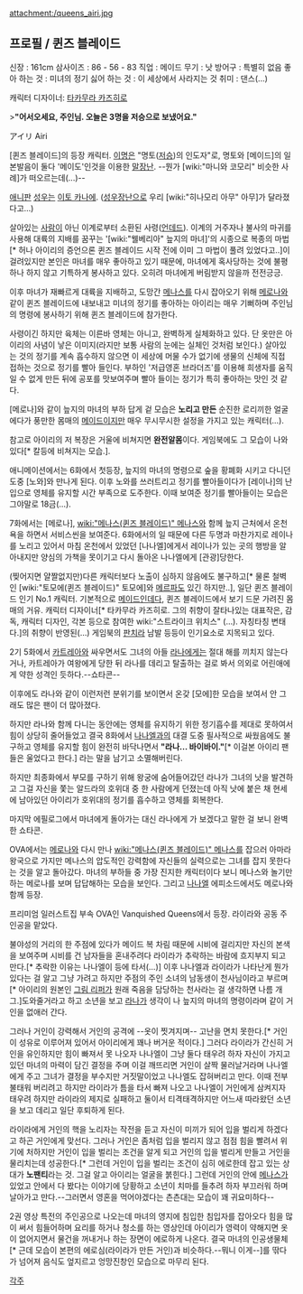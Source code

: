 attachment:/queens_airi.jpg

== 프로필 / 퀸즈 블레이드 ==
신장 : 161cm
삼사이즈 : 86 - 56 - 83
직업 : 메이드
무기 : 낫
방어구 : 특별히 없음
좋아 하는 것 : 미녀의 정기
싫어 하는 것 : 이 세상에서 사라지는 것
취미 : 댄스(...)

캐릭터 디자이너: [[타카무라 카즈히로]]

>'''"어서오세요, 주인님. 오늘은 3명을 저승으로 보냈어요."'''

アイリ
Airi

[퀸즈 블레이드]의 등장 캐릭터. [[이명]]은 "명토([[저승]])의 인도자"로, 명토와 [메이드]의 일본발음이 둘다 '메이도'인것을 이용한 [[말장난]]. --뭔가 [wiki:"마니와 코모리" 비슷한 사례]가 떠오르는데(...)--

[[애니판]] [[성우]]는 [[이토 카나에]]. ([[성우장난]]으로 우리 [wiki:"히나모리 아무" 아무]가 달라졌다고...)

살아있는 [[사람]]이 아닌 이계로부터 소환된 사령([[언데드]]). 이계의 거주자나 불사의 마귀를 사용해 대륙의 지배를 꿈꾸는 '[wiki:"웰베리아" 늪지의 마녀]'의 시종으로 복종의 마법[* 허나 아이리의 증언으론 퀸즈 블레이드 시작 전에 이미 그 마법이 풀려 있었다고..]이 걸려있지만 본인은 마녀를 매우 좋아하고 있기 때문에, 마녀에게 혹사당하는 것에 불평 하나 하지 않고 기특하게 봉사하고 있다. 오히려 마녀에게 버림받지 않을까 전전긍긍.

이후 마녀가 재빠르게 대륙을 지배하고, 도망간 [[메나스]]를 다시 잡아오기 위해 [[메로나]]와 같이 퀸즈 블레이드에 내보내고 미녀의 정기를 좋아하는 아이리는 매우 기뻐하며 주인님의 명령에 봉사하기 위해 퀸즈 블레이드에 참가한다. 

사령이긴 하지만 육체는 이른바 영체는 아니고, 완벽하게 실체화하고 있다. 단 옷만은 아이리의 사념이 낳은 이미지(라지만 보통 사람의 눈에는 실체인 것처럼 보인다.)  살아있는 것의 정기를 계속 흡수하지 않으면 이 세상에 머물 수가 없기에 생물의 신체에 직접 접하는 것으로 정기를 빨아 들인다. 부하인 '저급영혼 브라더즈'를 이용해 희생자를 움직일 수 없게 만든 뒤에 공포를 맛보여주며 빨아 들이는 정기가 특히 좋아하는 맛인 것 같다. 

[메로나]와 같이 늪지의 마녀의 부하 답게 겉 모습은 '''노리고 만든''' 순진한 로리끼한 얼굴에다가 풍만한 몸매의 [[메이드]]이지만 매우 무시무시한 설정을 가지고 있는 캐릭터(…).

참고로 아이리의 저 복장은 거울에 비쳐지면 '''완전알몸'''이다. 게임북에도 그 모습이 나와있다[* 칼등에 비쳐지는 모습.].

애니메이션에서는 6화에서 첫등장, 늪지의 마녀의 명령으로 숲을 황폐화 시키고 다니던 도중 [노와]와 만나게 된다. 이후 노와를 쓰러트리고 정기를 빨아들이다가 [레이나]의 난입으로 영체를 유지할 시간 부족으로 도주한다. 이때 보여준 정기를 빨아들이는 모습은 그야말로 18금(…).

7화에서는 [메로나], [[wiki:"메나스(퀸즈 블레이드)" 메나스]]와 함께 늪지 근처에서 온천욕을 하면서 서비스씬을 보여준다. 6화에서의 일 때문에 다른 두명과 마찬가지로 레이나를 노리고 있어서 마침 온천에서 있었던 [나나엘]에게서 레이나가 있는 곳의 행방을 알아내지만 양심의 가책을 못이기고 다시 돌아온 나나엘에게 [관광]당한다.

(찢어지면 얄짤없지만)다른 캐릭터보다 노출이 심하지 않음에도 불구하고[* 물론 철벽인 [wiki:"토모에(퀸즈 블레이드)" 토모에]와 [[메르파]]도 있긴 하지만..], 일단 퀸즈 블레이드 인기 No.1 캐릭터. 기본적으로 [[메이드]]인데다, 퀸즈 블레이드에서 보기 드문 가려진 몸매의 거유. 캐릭터 디자이너[* 타카무라 카즈히로. 그의 취향이 잘타나있는 대표작은, 감독, 캐릭터 디자인, 각본 등으로 참여한 wiki:"스트라이크 위치스" (…). 자칭타칭 변태다.]의 취향이 반영된(…) 게임북의 [[판치라]] 남발 등등이 인기요소로 지목되고 있다.

2기 5화에서 [[카트레아]]와 싸우면서도 그녀의 아들 [[라나]]에게는 절대 해를 끼치지 않는다거나, 카트레아가 여왕에게 당한 뒤 라나를 데리고 탈출하는 걸로 봐서 의외로 어린애에게 약한 성격인 듯하다.--쇼타콘--

이후에도 라나와 같이 이런저런 분위기를 보이면서 온갖 [모에]한 모습을 보여서 안 그래도 많은 팬이 더 많아졌다.

하지만 라나와 함께 다니는 동안에는 영체를 유지하기 위한 정기흡수를 제대로 못하여서 힘이 상당히 줄어들었고 결국 8화에서 [[나나엘]]과의 대결 도중 필사적으로 싸웠음에도 불구하고 영체를 유지할 힘이 완전히 바닥나면서 '''"라나... 바이바이."'''[* 이걸본 아이리 팬들은 울었다고 한다.] 라는 말을 남기고 소멸해버린다.

하지만 최종화에서 부모를 구하기 위해 왕궁에 숨어들어갔던 라나가 그녀의 낫을 발견하고 그걸 자신을 쫓는 알드라의 호위대 중 한 사람에게 던졌는데 아직 낫에 붙은 채 현세에 남아있던 아이리가 호위대의 정기를 흡수하고 영체를 회복한다. 

마지막 에필로그에서 마녀에게 돌아가는 대신 라나에게 가 보겠다고 말한 걸 보니 완벽한 쇼타콘.

OVA에서는 [[메로나]]와 다시 만나 [[wiki:"메나스(퀸즈 블레이드)" 메나스]]를 잡으러 아마라 왕국으로 가지만 메나스의 압도적인 강력함에 자신들의 실력으로는 그녀를 잡지 못한다는 것을 알고 돌아갔다. 마녀의 부하들 중 가장 진지한 캐릭터이다 보니 메나스와 놀기만 하는 메로나를 보며 답답해하는 모습을 보인다. 그리고 [[나나엘]] 에피소드에서도 메로나와 함께 등장.

프리미엄 일러스트집 부속 OVA인 Vanquished Queens에서 등장. 라이라와 공동 주인공을 맡았다. 

불야성의 거리의 한 주점에 있다가 메이드 복 차림 때문에 시비에 걸리지만 자신의 본색을 보여주며 시비를 건 남자들을 혼내주려다 라이라가 추락하는 바람에 흐지부지 되고 만다.[* 추락한 이유는 나나엘이 등에 타서(...)] 이후 나나엘과 라이라가 나타난게 뭔가 있다는 걸 알고 그냥 가려고 하지만 주점의 주인 소녀의 남동생이 천사님이라고 부르며[* 아이리의 원본인 [[그림 리퍼]]가 원래 죽음을 담당하는 천사라는 걸 생각하면 나름 개그.]도와줄거라고 하고 소년을 보고 [[라나]]가 생각이 나 늪지의 마녀의 명령이라며 같이 거인을 없애러 간다.

그러나 거인이 강력해서 거인의 공격에 --옷이 찟겨지며-- 고난을 면치 못한다.[* 거인이 성유로 이루어져 있어서 아이리에게 꽤나 버거운 적이다.] 그러다 라이라가 간신히 거인을 유인하지만 힘이 빠져서 못 나오자 나나엘이 그냥 둘다 태우려 하자 자신이 가지고 있던 마녀의 마력이 담긴 결정을 주며 이걸 깨뜨리면 거인이 살짝 물러날거라며 나나엘에게 주고 그녀가 결정을 부수지만 거짓말이었고 나나엘도 잡혀버리고 만다. 이때 전부 불태워 버리려고 하지만 라이라가 틈을 타서 빠져 나오고 나나엘이 거인에게 삼켜지자 태우려 하지만 라이라의 제지로 실패하고 둘이서 티격태격하지만 어느새 따라왔던 소년을 보고 데리고 일단 후퇴하게 된다.

라이라에게 거인의 핵을 노리자는 작전을 듣고 자신이 미끼가 되어 입을 벌리게 하겠다고 하곤 거인에게 맞선다. 그러나 거인은 좀처럼 입을 벌리지 않고 점점 힘을 빨려서 위기에 처하지만 거인이 입을 벌리는 조건을 알게 되고 거인의 입을 벌리게 만들고 거인을 물리치는데 성공한다.[* 그런데 거인이 입을 벌리는 조건이 심히 에로한데 잡고 있는 상대가 '''노팬티'''라는 것. 그걸 알고 아이리는 얼굴을 붉힌다.] 그런데 거인의 안에 [[메나스]]가 있었고 안에서 다 봤다는 이야기에 당황하고 소년이 치마를 들추려 하자 부끄러워 하며 날아가고 만다.--그러면서 영혼을 먹어야겠다는 츤츤대는 모습이 꽤 귀요미하다--

2권 영상 특전의 주인공으로 나오는데 마녀의 영지에 침입한 침입자를 잡아오다 힘을 많이 써서 힘들어하며 요리를 하거나 청소를 하는 영상인데 아이리가 영력이 약해지면 옷이 없어지면서 물건을 꺼내거나 하는 장면이 에로하게 나온다. 결국 마녀의 인공생물체[* 근데 모습이 본편의 에로심(라이라가 만든 거인)과 비슷하다.--뭐니 이게--]를 딲다가 넘어져 음식도 엎지르고 엉망진창인 모습으로 마무리 된다.

[[각주]]

